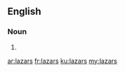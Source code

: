==English==

===Noun===
{{head|en|plural}}

# {{plural of|lazar|lang=en|nocat=1}}

[[ar:lazars]]
[[fr:lazars]]
[[ku:lazars]]
[[my:lazars]]